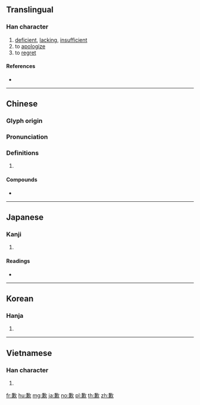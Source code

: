 {{character info/new}}
{{also|欠}}
==Translingual==

===Han character===
{{Han char|rn=76|rad=欠|as=10|sn=14|four=87282|canj=TCNO,XTCNO|ids=⿰兼欠}}

# [[deficient]], [[lacking]], [[insufficient]]
# to [[apologize]]
# to [[regret]]

====References====
* {{Han ref|kx=0570.300|dkj=16159|dj=0958.300|hdz=32148.110|uh=6B49|ud=27465|bh=BA70|bd=47728}}

----

==Chinese==
{{zh-forms}}

===Glyph origin===
{{Han etym}}

===Pronunciation===
{{zh-pron
|m=qiàn
|c=hip3,him3
|h=pfs=khiam
|mn=khiàm/khiám/tw:khiam
|mc=y
|oc=y
|ma=
|cat=a,v
}}

===Definitions===
{{zh-hanzi}}

# {{rfdef|lang=zh}}

====Compounds====
* {{zh-l|抱歉}}

----

==Japanese==

===Kanji===
{{ja-kanji|grade=|rs=欠10}}

# {{defn|lang=ja|sort=欠10}}

====Readings====
* {{ja-readings|on=[[けん]] (ken), [[かん]] (kan)|kun=[[あきたりない]] (akitarinai)}}

----

==Korean==

===Hanja===
{{ko-hanja|hangeul=겸|eumhun=|rv=gyeom|mr=kyŏm|y=kyem}}

# {{defn|lang=ko|sort=欠10}}

----

==Vietnamese==

===Han character===
{{vi-hantu|[[gồm]], [[khiểm]]|rs=欠10}}

# {{defn|lang=vi|sort=欠10}}

[[fr:歉]]
[[hu:歉]]
[[mg:歉]]
[[ja:歉]]
[[no:歉]]
[[pl:歉]]
[[th:歉]]
[[zh:歉]]